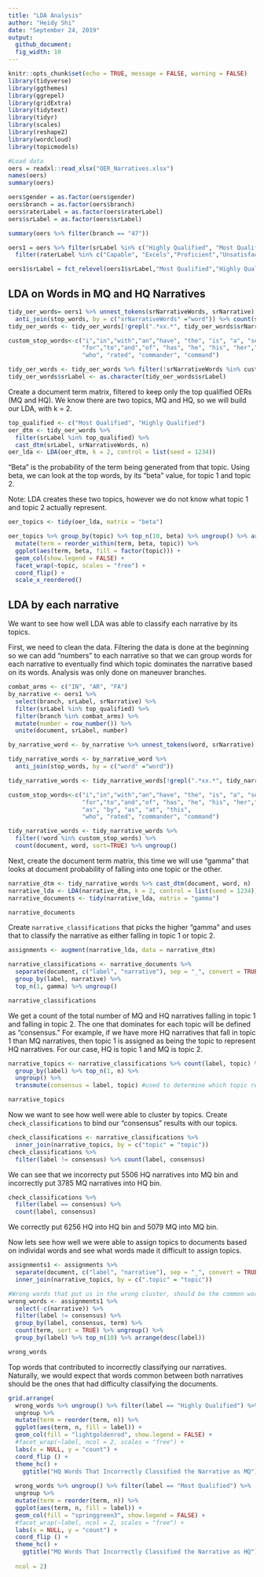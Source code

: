 ```yaml
---
title: "LDA Analysis"
author: "Heidy Shi"
date: "September 24, 2019"
output: 
  github_document:
  fig_width: 10
---
```


```r
knitr::opts_chunk$set(echo = TRUE, message = FALSE, warning = FALSE)
library(tidyverse)
library(ggthemes)
library(ggrepel)
library(gridExtra)
library(tidytext)
library(tidyr)
library(scales)
library(reshape2)
library(wordcloud)
library(topicmodels)
```

```r
#Load data
oers = readxl::read_xlsx("OER_Narratives.xlsx")
names(oers)
summary(oers)

oers$gender = as.factor(oers$gender)
oers$branch = as.factor(oers$branch)
oers$raterLabel = as.factor(oers$raterLabel)
oers$srLabel = as.factor(oers$srLabel)

summary(oers %>% filter(branch == "47"))

oers1 = oers %>% filter(srLabel %in% c("Highly Qualified", "Most Qualified", "Qualified", "Not Qualified")) %>% 
  filter(raterLabel %in% c("Capable", "Excels","Proficient","Unsatisfactory")) %>% drop_na()

oers1$srLabel = fct_relevel(oers1$srLabel,"Most Qualified","Highly Qualified","Qualified","Not Qualified")
```

## LDA on Words in MQ and HQ Narratives

```r
tidy_oer_words= oers1 %>% unnest_tokens(srNarrativeWords, srNarrative) %>% 
  anti_join(stop_words, by = c("srNarrativeWords" ="word")) %>% count(srLabel, srNarrativeWords, sort = TRUE)
tidy_oer_words <- tidy_oer_words[!grepl(".*xx.*", tidy_oer_words$srNarrativeWords),]

custom_stop_words<-c("i","in","with","an","have", "the", "is", "a", "senior", "rate",
                     "for","to","and","of", "has", "he", "his", "her","she", "be", "career", "as", "by", "as", "at", "this",
                     "who", "rated", "commander", "command")

tidy_oer_words <- tidy_oer_words %>% filter(!srNarrativeWords %in% custom_stop_words)
tidy_oer_words$srLabel <- as.character(tidy_oer_words$srLabel)
```

Create a document term matrix, filtered to keep only the top qualified OERs (MQ and HQ). We know there are two topics, MQ and HQ, so we will build our LDA, with k = 2.
```r
top_qualified <- c("Most Qualified", "Highly Qualified")
oer_dtm <- tidy_oer_words %>% 
  filter(srLabel %in% top_qualified) %>% 
  cast_dtm(srLabel, srNarrativeWords, n)
oer_lda <- LDA(oer_dtm, k = 2, control = list(seed = 1234))
```

"Beta" is the probability of the term being generated from that topic. Using beta, we can look at the top words, by its "beta" value, for topic 1 and topic 2.

Note: LDA creates these two topics, however we do not know what topic 1 and topic 2 actually represent. 
```r
oer_topics <- tidy(oer_lda, matrix = "beta")

oer_topics %>% group_by(topic) %>% top_n(10, beta) %>% ungroup() %>% arrange(topic, - beta) %>% 
  mutate(term = reorder_within(term, beta, topic)) %>% 
  ggplot(aes(term, beta, fill = factor(topic))) +
  geom_col(show.legend = FALSE) +
  facet_wrap(~topic, scales = "free") +
  coord_flip() +
  scale_x_reordered()
```

## LDA by each narrative
We want to see how well LDA was able to classify each narrative by its topics. 

First, we need to clean the data. Filtering the data is done at the beginning so we can add "numbers" to each narrative so that we can group words for each narrative to eventually find which topic dominates the narrative based on its words. Analysis was only done on maneuver branches.
```r
combat_arms <- c("IN", "AR", "FA")
by_narrative <- oers1 %>% 
  select(branch, srLabel, srNarrative) %>% 
  filter(srLabel %in% top_qualified) %>%
  filter(branch %in% combat_arms) %>% 
  mutate(number = row_number()) %>% 
  unite(document, srLabel, number)

by_narrative_word <- by_narrative %>% unnest_tokens(word, srNarrative)

tidy_narrative_words <- by_narrative_word %>%
  anti_join(stop_words, by = c("word" ="word"))

tidy_narrative_words <- tidy_narrative_words[!grepl(".*xx.*", tidy_narrative_words$word),]

custom_stop_words<-c("i","in","with","an","have", "the", "is", "a", "senior", "rate",
                     "for","to","and","of", "has", "he", "his", "her","she", "be", "career", 
                     "as", "by", "as", "at", "this",
                     "who", "rated", "commander", "command")

tidy_narrative_words <- tidy_narrative_words %>% 
  filter(!word %in% custom_stop_words) %>% 
  count(document, word, sort=TRUE) %>% ungroup()
```

Next, create the document term matrix, this time we will use "gamma" that looks at document probability of falling into one topic or the other.
```r
narrative_dtm <- tidy_narrative_words %>% cast_dtm(document, word, n)
narrative_lda <- LDA(narrative_dtm, k = 2, control = list(seed = 1234))
narrative_documents <- tidy(narrative_lda, matrix = "gamma")

narrative_documents
```

Create `narrative_classifications` that picks the higher "gamma" and uses that to classify the narrative as either falling in topic 1 or topic 2.
```r
assignments <- augment(narrative_lda, data = narrative_dtm)

narrative_classifications <- narrative_documents %>% 
  separate(document, c("label", "narrative"), sep = "_", convert = TRUE) %>% 
  group_by(label, narrative) %>% 
  top_n(1, gamma) %>% ungroup()

narrative_classifications
```
We get a count of the total number of MQ and HQ narratives falling in topic 1 and falling in topic 2. The one that dominates for each topic will be defined as "consensus." For example, if we have more HQ narratives that fall in topic 1 than MQ narratives, then topic 1 is assigned as being the topic to represent HQ narratives. For our case, HQ is topic 1 and MQ is topic 2.
```r
narrative_topics <- narrative_classifications %>% count(label, topic) %>% 
  group_by(label) %>% top_n(1, n) %>% 
  ungroup() %>% 
  transmute(consensus = label, topic) #used to determine which topic represents which classification

narrative_topics
```

Now we want to see how well were able to cluster by topics. Create `check_classifications` to bind our "consensus" results with our topics.
```r
check_classifications <- narrative_classifications %>% 
  inner_join(narrative_topics, by = c("topic" = "topic"))
check_classifications %>% 
  filter(label != consensus) %>% count(label, consensus) 
```
We can see that we incorrecty put 5506 HQ narratives into MQ bin and incorrectly put 3785 MQ narratives into HQ bin.

```r
check_classifications %>% 
  filter(label == consensus) %>% 
  count(label, consensus) 
```
We correctly put 6256 HQ into HQ bin and 5079 MQ into MQ bin.

Now lets see how well we were able to assign topics to documents based on individal words and see what words made it difficult to assign topics. 
```r
assignments1 <- assignments %>% 
  separate(document, c("label", "narrative"), sep = "_", convert = TRUE) %>% 
  inner_join(narrative_topics, by = c(".topic" = "topic"))

#Wrong words that put us in the wrong cluster, should be the common words across the two labels
wrong_words <- assignments1 %>% 
  select(-c(narrative)) %>% 
  filter(label != consensus) %>% 
  group_by(label, consensus, term) %>% 
  count(term, sort = TRUE) %>% ungroup() %>% 
  group_by(label) %>% top_n(10) %>% arrange(desc(label))

wrong_words
```

Top words that contributed to incorrectly classifying our narratives. Naturally, we would expect that words common between both narratives should be the ones that had difficulty classifying the documents. 
```r
grid.arrange(
  wrong_words %>% ungroup() %>% filter(label == "Highly Qualified") %>% 
  ungroup %>% 
  mutate(term = reorder(term, n)) %>% 
  ggplot(aes(term, n, fill = label)) +
  geom_col(fill = "lightgoldenrod", show.legend = FALSE) +
  #facet_wrap(~label, ncol = 2, scales = "free") +
  labs(x = NULL, y = "count") +
  coord_flip () +
  theme_hc() +
    ggtitle("HQ Words That Incorrectly Classified the Narrative as MQ"),
  
  wrong_words %>% ungroup() %>% filter(label == "Most Qualified") %>% 
  ungroup %>% 
  mutate(term = reorder(term, n)) %>% 
  ggplot(aes(term, n, fill = label)) +
  geom_col(fill = "springgreen3", show.legend = FALSE) +
  #facet_wrap(~label, ncol = 2, scales = "free") +
  labs(x = NULL, y = "count") +
  coord_flip () +
  theme_hc() +
    ggtitle("MQ Words That Incorrectly Classified the Narrative as HQ"),
  
  ncol = 2)
```
